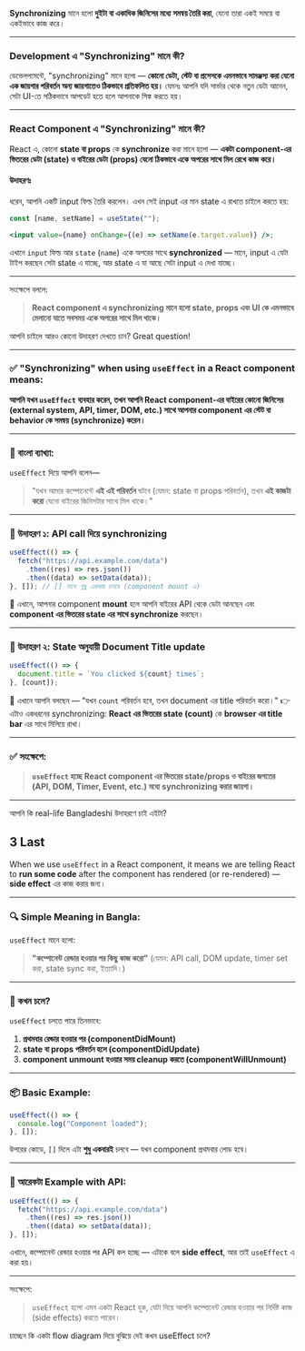 **Synchronizing** মানে হলো **দুইটা বা একাধিক জিনিসের মধ্যে সমন্বয় তৈরি করা**, যেনো তারা একই সময়ে বা একইভাবে কাজ করে।

---

### **Development এ "Synchronizing" মানে কী?**

ডেভেলপমেন্টে, "synchronizing" মানে হলো —
**কোনো ডেটা, স্টেট বা প্রসেসকে এমনভাবে সামঞ্জস্য করা যেনো এক জায়গার পরিবর্তন অন্য জায়গাতেও ঠিকভাবে প্রতিফলিত হয়।**
যেমনঃ আপনি যদি সার্ভার থেকে নতুন ডেটা আনেন, সেটা UI-তে সঠিকভাবে আপডেট হতে হলে আপনাকে সিঙ্ক করতে হয়।

---

### **React Component এ "Synchronizing" মানে কী?**

React এ, কোনো **state বা props** কে **synchronize** করা মানে হলো —
**একটা component-এর ভিতরের ডেটা (state) ও বাইরের ডেটা (props) যেনো ঠিকভাবে একে অপরের সাথে মিল রেখে কাজ করে।**

#### উদাহরণঃ

ধরেন, আপনি একটি input ফিল্ড তৈরি করলেন। এখন সেই input এর মান state এ রাখতে চাইলে করতে হয়:

```jsx
const [name, setName] = useState("");

<input value={name} onChange={(e) => setName(e.target.value)} />;
```

এখানে `input` ফিল্ড আর `state` (`name`) একে অপরের সাথে **synchronized** — মানে, input এ যেটা টাইপ করছেন সেটা state এ যাচ্ছে, আর state এ যা আছে সেটা input এ দেখা যাচ্ছে।

---

সংক্ষেপে বললে:

> **React component এ synchronizing মানে হলো state, props এবং UI কে এমনভাবে মেলানো যাতে সবসময় একে অপরের সাথে মিল থাকে।**

আপনি চাইলে আরও কোনো উদাহরণ দেখতে চান?
Great question!

---

### ✅ **"Synchronizing" when using `useEffect` in a React component means:**

**আপনি যখন `useEffect` ব্যবহার করেন, তখন আপনি React component-এর বাইরের কোনো জিনিসের (external system, API, timer, DOM, etc.) সাথে আপনার component এর স্টেট বা behavior কে সমন্বয় (synchronize) করেন।**

---

### 🔄 বাংলা ব্যাখ্যা:

`useEffect` দিয়ে আপনি বলেন—

> "যখন আমার কম্পোনেন্টে **এই এই পরিবর্তন** ঘটবে (যেমন: state বা props পরিবর্তন), তখন **এই কাজটা করো** যেনো বাইরের জিনিসটার সাথে মিল থাকে।"

---

### 🧠 উদাহরণ ১: API call দিয়ে synchronizing

```jsx
useEffect(() => {
  fetch("https://api.example.com/data")
    .then((res) => res.json())
    .then((data) => setData(data));
}, []); // [] মানে শুধু একবার চলবে (component mount এ)
```

🔁 এখানে, আপনার component **mount** হলে আপনি বাইরের API থেকে ডেটা আনছেন এবং **component এর ভিতরের state এর সাথে synchronize** করছেন।

---

### 🧠 উদাহরণ ২: State অনুযায়ী Document Title update

```jsx
useEffect(() => {
  document.title = `You clicked ${count} times`;
}, [count]);
```

🔁 এখানে আপনি বলছেন — "যখন `count` পরিবর্তন হবে, তখন document এর title পরিবর্তন করো।"
👉 এটাও একধরনের synchronizing: **React এর ভিতরের state (count)** কে **browser এর title bar** এর সাথে মিলিয়ে রাখা।

---

### ✅ সংক্ষেপে:

> **`useEffect` হচ্ছে React component এর ভিতরের state/props ও বাইরের জগতের (API, DOM, Timer, Event, etc.) মধ্যে synchronizing করার জায়গা।**

---

আপনি কি real-life Bangladeshi উদাহরণে চাই এইটা?

## 3 Last

When we use `useEffect` in a React component, it means we are telling React to **run some code** after the component has rendered (or re-rendered) — **side effect** এর কাজ করার জন্য।

---

### 🔍 Simple Meaning in Bangla:

`useEffect` মানে হলো:

> **"কম্পোনেন্ট রেন্ডার হওয়ার পর কিছু কাজ করো"**
> (যেমন: API call, DOM update, timer set করা, state sync করা, ইত্যাদি।)

---

### 🔁 কখন চলে?

`useEffect` চলতে পারে তিনভাবে:

1. **প্রথমবার রেন্ডার হওয়ার পর (componentDidMount)**
2. **state বা props পরিবর্তন হলে (componentDidUpdate)**
3. **component unmount হওয়ার সময় cleanup করতে (componentWillUnmount)**

---

### 📦 Basic Example:

```jsx
useEffect(() => {
  console.log("Component loaded");
}, []);
```

উপরের কোডে, `[]` দিলে এটা **শুধু একবারই** চলবে — যখন component প্রথমবার লোড হবে।

---

### 🎯 আরেকটা Example with API:

```jsx
useEffect(() => {
  fetch("https://api.example.com/data")
    .then((res) => res.json())
    .then((data) => setData(data));
}, []);
```

এখানে, কম্পোনেন্ট রেন্ডার হওয়ার পর API কল হচ্ছে — এটাকে বলে **side effect**, আর তাই `useEffect` এ করা হয়।

---

সংক্ষেপে:

> `useEffect` হলো এমন একটা React হুক, যেটা দিয়ে আপনি কম্পোনেন্ট রেন্ডার হওয়ার পর নির্দিষ্ট কাজ (side effects) করতে পারেন।

চাচ্ছেন কি একটা flow diagram দিয়ে বুঝিয়ে দেই কখন useEffect চলে?
